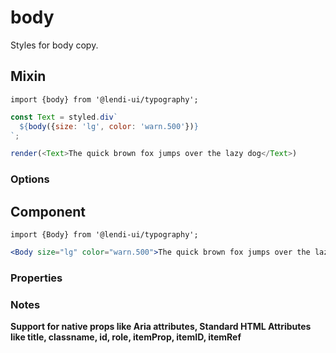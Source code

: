 
# body

Styles for body copy.

## Mixin

```
import {body} from '@lendi-ui/typography';
```

```js
const Text = styled.div`
  ${body({size: 'lg', color: 'warn.500'})}
`;

render(<Text>The quick brown fox jumps over the lazy dog</Text>)
```

### Options

<PropTable>
  <PropTable.Entry name="size" type={'"lg" | "md" | "sm" | "xs"'} description="The body copy size"/>
  <PropTable.Entry name="color" type={'string'} description="The body copy color"/>
</PropTable>


## Component

```
import {Body} from '@lendi-ui/typography';
```

```jsx
<Body size="lg" color="warn.500">The quick brown fox jumps over the lazy dog</Body>
```

### Properties

<PropTable>
  <PropTable.Entry name="color" type={'string'} description="The body copy color"/>
  <PropTable.Entry name="m" type={'"xxxl" | "xxl" | "xl" | lg" | "md" | "sm" | "xs" | "xxs" | "xxxs" | "nil" | "auto"'} description="The margin"/>
  <PropTable.Entry name="mb" type={'"xxxl" | "xxl" | "xl" | lg" | "md" | "sm" | "xs" | "xxs" | "xxxs" | "nil" | "auto"'} description="The bottom margin"/>
  <PropTable.Entry name="ml" type={'"xxxl" | "xxl" | "xl" | lg" | "md" | "sm" | "xs" | "xxs" | "xxxs" | "nil" | "auto"'} description="The left margin"/>
  <PropTable.Entry name="mr" type={'"xxxl" | "xxl" | "xl" | lg" | "md" | "sm" | "xs" | "xxs" | "xxxs" | "nil" | "auto"'} description="The right margin"/>
  <PropTable.Entry name="mt" type={'"xxxl" | "xxl" | "xl" | lg" | "md" | "sm" | "xs" | "xxs" | "xxxs" | "nil" | "auto"'} description="The top margin"/>
  <PropTable.Entry name="mx" type={'"xxxl" | "xxl" | "xl" | lg" | "md" | "sm" | "xs" | "xxs" | "xxxs" | "nil" | "auto"'} description="The horizontal margin"/>
  <PropTable.Entry name="my" type={'"xxxl" | "xxl" | "xl" | lg" | "md" | "sm" | "xs" | "xxs" | "xxxs" | "nil" | "auto"'} description="The vertical margin"/>
  <PropTable.Entry name="size" type={'"lg" | "md" | "sm" | "xs"'} description="The body copy size"/>
</PropTable>

### Notes
<b>Support for native props like Aria attributes, Standard HTML Attributes like title, classname, id, role, itemProp, itemID, itemRef</b>
